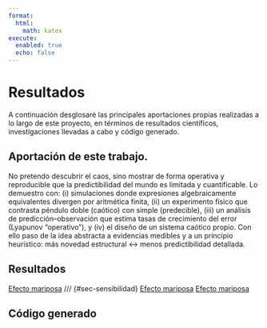 ```yaml
---
format:
  html:
    math: katex
execute:
  enabled: true
  echo: false
---
```


# Resultados

A continuación desglosaré las principales aportaciones propias realizadas a lo largo de este proyecto, en términos de resultados científicos, investigaciones llevadas a cabo y código generado.

## Aportación de este trabajo.

No pretendo descubrir el caos, sino mostrar de forma operativa y reproducible que la predictibilidad del mundo es limitada y cuantificable. Lo demuestro con: (i) simulaciones donde expresiones algebraicamente equivalentes divergen por aritmética finita, (ii) un experimento físico que contrasta péndulo doble (caótico) con simple (predecible), (iii) un análisis de predicción–observación que estima tasas de crecimiento del error (Lyapunov “operativo”), y (iv) el diseño de un sistema caótico propio. Con ello paso de la idea abstracta a evidencias medibles y a un principio heurístico: más novedad estructural ↔ menos predictibilidad detallada.


## Resultados 


[Efecto mariposa](../01-logistica/lyapunov.qmd#sec-sensibilidad)       /// {#sec-sensibilidad}
[Efecto mariposa](../01-logistica/lyapunov.qmd#sec-inestabilidad) 
[Efecto mariposa](../01-logistica/lyapunov.qmd#sec-exponente)


## Código generado



